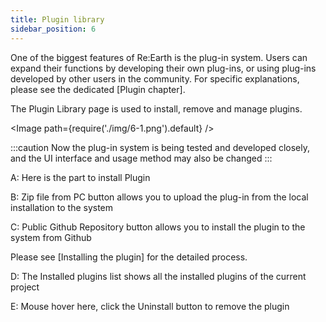 ```yaml
---
title: Plugin library
sidebar_position: 6
---
```


One of the biggest features of Re:Earth is the plug-in system. Users can expand their functions by developing their own plug-ins, or using plug-ins developed by other users in the community. For specific explanations, please see the dedicated [Plugin chapter].

The Plugin Library page is used to install, remove and manage plugins.

<Image path={require('./img/6-1.png').default} />

:::caution
Now the plug-in system is being tested and developed closely, and the UI interface and usage method may also be changed
:::

A: Here is the part to install Plugin

B: Zip file from PC button allows you to upload the plug-in from the local installation to the system

C: Public Github Repository button allows you to install the plugin to the system from Github

Please see [Installing the plugin] for the detailed process.

D: The Installed plugins list shows all the installed plugins of the current project

E: Mouse hover here, click the Uninstall button to remove the plugin
